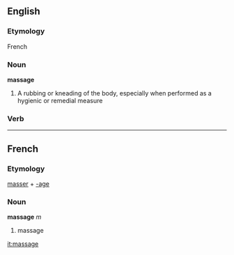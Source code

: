 ==English==
===Etymology===
French
===Noun===
'''massage'''

#A rubbing or kneading of the body, especially when performed as a hygienic or remedial measure

===Verb===



----

==French==
===Etymology===
[[masser]] + [[-age]]
===Noun===
'''massage''' ''m''

# massage

[[it:massage]]